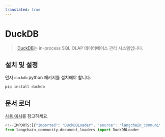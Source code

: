 ```yaml
---
translated: true
---
```


# DuckDB

>[DuckDB](https://duckdb.org/)는 in-process SQL OLAP 데이터베이스 관리 시스템입니다.

## 설치 및 설정

먼저 `duckdb` python 패키지를 설치해야 합니다.

```bash
pip install duckdb
```

## 문서 로더

[사용 예시](/docs/integrations/document_loaders/duckdb)를 참고하세요.

```python
<!--IMPORTS:[{"imported": "DuckDBLoader", "source": "langchain_community.document_loaders", "docs": "https://api.python.langchain.com/en/latest/document_loaders/langchain_community.document_loaders.duckdb_loader.DuckDBLoader.html", "title": "DuckDB"}]-->
from langchain_community.document_loaders import DuckDBLoader
```
